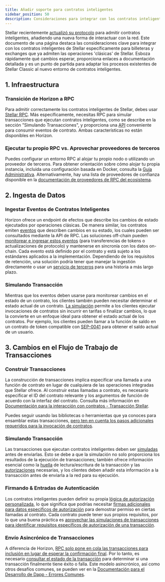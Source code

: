 ```yaml
---
title: Añadir soporte para contratos inteligentes
sidebar_position: 50
description: Consideraciones para integrar con los contratos inteligentes de Stellar específicamente para billeteras y exchanges
---
```


Stellar recientemente [actualizó su protocolo](https://stellar.org/blog/developers/protocol-20-preparing-smart-contracts-to-stellar) para admitir contratos inteligentes, añadiendo una nueva forma de interactuar con la red. Este documento de una página destaca las consideraciones clave para integrar con los contratos inteligentes de Stellar específicamente para billeteras y exchanges que ya admiten las operaciones 'clásicas' de Stellar. Esboza rápidamente qué cambios esperar, proporciona enlaces a documentación detallada y es un punto de partida para adaptar los procesos existentes de Stellar Classic al nuevo entorno de contratos inteligentes.

## 1. Infraestructura

### Transición de Horizon a RPC

Para admitir correctamente los contratos inteligentes de Stellar, debes usar [Stellar RPC](../../../data/apis/rpc). Más específicamente, necesitas RPC para simular transacciones que ejecutan contratos inteligentes, como se describe en la sección "Simulando Transacciones", y proporciona una [API](../../../data/apis/rpc/api-reference) conveniente para consumir eventos de contrato. Ambas características no están disponibles en Horizon.

### Ejecutar tu propio RPC vs. Aprovechar proveedores de terceros

Puedes configurar un entorno RPC al alojar tu propio nodo o utilizando un proveedor de terceros. Para obtener orientación sobre cómo alojar tu propia instancia, incluida una configuración basada en Docker, consulta la [Guía Administrativa](../../../data/apis/rpc/admin-guide). Alternativamente, hay una lista de proveedores de confianza disponible en la [documentación de proveedores de RPC del ecosistema](../../../data/apis/api-providers).

## 2. Ingesta de Datos

### Ingestar Eventos de Contratos Inteligentes

Horizon ofrece un endpoint de efectos que describe los cambios de estado ejecutados por operaciones clásicas. De manera similar, los contratos emiten [eventos](../../../learn/fundamentals/stellar-data-structures/events.mdx) que describen cambios en su estado, los cuales pueden ser consultados mediante la API de RPC. Las soluciones off-chain pueden [monitorear e ingresar estos eventos](../../../build/guides/events/ingest.mdx) (para transferencias de tokens o actualizaciones de protocolo) y mantenerse en sincronía con los datos on-chain. Cada evento está definido por el contrato y está sujeto a los estándares aplicados a la implementación. Dependiendo de los requisitos de retención, una solución podría tener que manejar la ingestión directamente o usar un [servicio de terceros](../../../data/indexers/indexer-providers/indexer-providers.mdx) para una historia a más largo plazo.

### Simulando Transacción

Mientras que los eventos deben usarse para monitorear cambios en el estado de un contrato, los clientes también pueden necesitar determinar el estado actual de un contrato. [La simulación](../../../build/guides/transactions/simulateTransaction-Deep-Dive.mdx) permite a los clientes ejecutar invocaciones de contratos sin incurrir en tarifas o finalizar cambios, lo que la convierte en un enfoque ideal para obtener el estado actual de los contratos. Por ejemplo, los clientes pueden llamar a la función de saldo en un contrato de token compatible con [SEP-0041](https://github.com/stellar/stellar-protocol/blob/master/ecosystem/sep-0041.md) para obtener el saldo actual de un usuario.

## 3. Cambios en el Flujo de Trabajo de Transacciones

### Construir Transacciones

La construcción de transacciones implica especificar una llamada a una función de contrato en lugar de cualquiera de las operaciones integradas que Stellar ofrece. Al construir estas llamadas a contrato, es necesario especificar el ID del contrato relevante y los argumentos de función de acuerdo con la interfaz del contrato. Consulta más información en [Documentación para la interacción con contratos - Transacción Stellar](../../../learn/fundamentals/contract-development/contract-interactions/stellar-transaction.mdx).

Puedes seguir usando las bibliotecas o herramientas que ya conoces para ensamblar estas transacciones, [pero ten en cuenta los pasos adicionales requeridos para la invocación de contratos](../../../build/guides/transactions/invoke-contract-tx-sdk.mdx).

### Simulando Transacción

Las transacciones que ejecutan contratos inteligentes deben ser [simuladas](../../../build/guides/transactions/simulateTransaction-Deep-Dive.mdx) antes de enviarlas. Esto se debe a que la simulación no solo proporciona los resultados de la ejecución de transacciones; también ofrece información esencial como la [huella](../../../learn/fundamentals/contract-development/contract-interactions/transaction-simulation.mdx#footprint) de lectura/escritura de la transacción y las [autorizaciones](../../../learn/fundamentals/contract-development/contract-interactions/transaction-simulation.mdx#authorization) necesarias, y los clientes deben añadir esta información a la transacción antes de enviarla a la red para su ejecución.

### Firmando & Entradas de Autenticación

Los contratos inteligentes pueden definir su propia [lógica de autorización personalizada](../../../learn/fundamentals/contract-development/authorization.mdx), lo que significa que podrías necesitar [firmas adicionales para datos específicos de autorización](../../../learn/fundamentals/contract-development/contract-interactions/stellar-transaction.mdx#authorization-data) para demostrar permiso en ciertas llamadas al contrato. Cada contrato puede tener sus propios requisitos, por lo que una buena práctica es [aprovechar las simulaciones de transacciones para identificar requisitos específicos de autorización de una transacción](../../../learn/fundamentals/contract-development/contract-interactions/transaction-simulation.mdx#authorization).

### Envío Asincrónico de Transacciones

A diferencia de Horizon, [RPC solo pone en cola las transacciones para inclusión en lugar de esperar la confirmación final](../../../data/apis/rpc/api-reference/methods/sendTransaction). Por lo tanto, es necesario [consultar el estado de la transacción](../../../data/apis/rpc/api-reference/methods/getTransaction) para determinar si una transacción finalmente tiene éxito o falla. Este modelo asincrónico, así como otros desafíos comunes, se pueden ver en la [Documentación para el Desarrollo de Dapp - Errores Comunes](../../../build/guides/dapps/frontend-guide.mdx#7-common-pitfalls).

